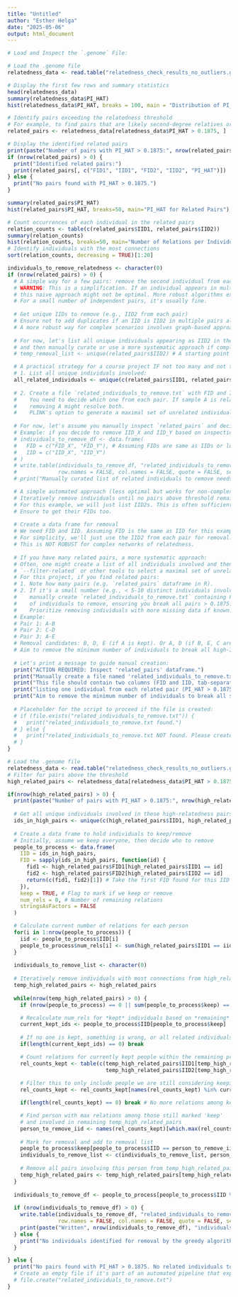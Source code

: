 ```yaml
---
title: "Untitled"
author: "Esther Helga"
date: "2025-05-06"
output: html_document
---
```


```r
# Load and Inspect the `.genome` File:

# Load the .genome file
relatedness_data <- read.table("relatedness_check_results_no_outliers.genome", header = TRUE, stringsAsFactors = FALSE)

# Display the first few rows and summary statistics
head(relatedness_data)
summary(relatedness_data$PI_HAT)
hist(relatedness_data$PI_HAT, breaks = 100, main = "Distribution of PI_HAT", xlab = "PI_HAT (Proportion IBD)")
```

```r
# Identify pairs exceeding the relatedness threshold
# For example, to find pairs that are likely second-degree relatives or closer
related_pairs <- relatedness_data[relatedness_data$PI_HAT > 0.1875, ]

# Display the identified related pairs
print(paste("Number of pairs with PI_HAT > 0.1875:", nrow(related_pairs)))
if (nrow(related_pairs) > 0) {
  print("Identified related pairs:")
  print(related_pairs[, c("FID1", "IID1", "FID2", "IID2", "PI_HAT")])
} else {
  print("No pairs found with PI_HAT > 0.1875.")
}
```

```r
summary(related_pairs$PI_HAT)
hist(related_pairs$PI_HAT, breaks=50, main="PI_HAT for Related Pairs")
```
```r
# Count occurrences of each individual in the related pairs
relation_counts <- table(c(related_pairs$IID1, related_pairs$IID2))
summary(relation_counts)
hist(relation_counts, breaks=50, main="Number of Relations per Individual (within the 229)")
# Identify individuals with the most connections
sort(relation_counts, decreasing = TRUE)[1:20]
```


```r
individuals_to_remove_relatedness <- character(0)
if (nrow(related_pairs) > 0) {
  # A simple way for a few pairs: remove the second individual from each pair.
  # WARNING: This is a simplification. If an individual appears in multiple pairs (e.g., IID1-IID2 and IID1-IID3),
  # this naive approach might not be optimal. More robust algorithms exist for complex pedigrees.
  # For a small number of independent pairs, it's usually fine.
  
  # Get unique IIDs to remove (e.g., IID2 from each pair)
  # Ensure not to add duplicates if an IID is IID2 in multiple pairs already handled by IID1.
  # A more robust way for complex scenarios involves graph-based approaches or iterative removal.
  
  # For now, let's list all unique individuals appearing as IID2 in the identified pairs
  # and then manually curate or use a more systematic approach if complex.
  # temp_removal_list <- unique(related_pairs$IID2) # A starting point

  # A practical strategy for a course project IF not too many and not too complex:
  # 1. List all unique individuals involved:
  all_related_individuals <- unique(c(related_pairs$IID1, related_pairs$IID2))
  
  # 2. Create a file `related_individuals_to_remove.txt` with FID and IID.
  #    You need to decide which one from each pair. If sample A is related to B and C,
  #    removing A might resolve both.
  #    PLINK's option to generate a maximal set of unrelated individuals is useful here, but harder to script simply.
  
  # For now, let's assume you manually inspect `related_pairs` and decide.
  # Example: if you decide to remove IID_X and IID_Y based on inspection:
  # individuals_to_remove_df <- data.frame(
  #   FID = c("FID_X", "FID_Y"), # Assuming FIDs are same as IIDs or look them up
  #   IID = c("IID_X", "IID_Y")
  # )
  # write.table(individuals_to_remove_df, "related_individuals_to_remove.txt",
  #             row.names = FALSE, col.names = FALSE, quote = FALSE, sep = "\t")
  # print("Manually curated list of related individuals to remove needs to be created as related_individuals_to_remove.txt")

  # A simple automated approach (less optimal but works for non-complex cases):
  # Iteratively remove individuals until no pairs above threshold remain.
  # For this example, we will just list IID2s. This is often sufficient if relationships aren't too tangled.
  # Ensure to get their FIDs too.
  
  # Create a data frame for removal
  # We need FID and IID. Assuming FID is the same as IID for this example, or you need to merge with .fam
  # For simplicity, we'll just use the IID2 from each pair for removal.
  # This is NOT ROBUST for complex networks of relatedness.
  
  # If you have many related pairs, a more systematic approach:
  # Often, one might create a list of all individuals involved and then use PLINK's
  # `--filter-related` or other tools to select a maximal set of unrelated individuals.
  # For this project, if you find related pairs:
  # 1. Note how many pairs (e.g. `related_pairs` dataframe in R).
  # 2. If it's a small number (e.g., < 5-10 distinct individuals involved),
  #    manually create `related_individuals_to_remove.txt` containing FID and IID
  #    of individuals to remove, ensuring you break all pairs > 0.1875.
  #    Prioritize removing individuals with more missing data if known.
  # Example:
  # Pair 1: A-B
  # Pair 2: C-D
  # Pair 3: A-E
  # Removal candidates: B, D, E (if A is kept). Or A, D (if B, E, C are kept).
  # Aim to remove the minimum number of individuals to break all high-IBD links.
  
  # Let's print a message to guide manual creation:
  print("ACTION REQUIRED: Inspect 'related_pairs' dataframe.")
  print("Manually create a file named 'related_individuals_to_remove.txt'.")
  print("This file should contain two columns (FID and IID, tab-separated, no header)")
  print("listing one individual from each related pair (PI_HAT > 0.1875) to be removed.")
  print("Aim to remove the minimum number of individuals to break all such relationships.")
  
  # Placeholder for the script to proceed if the file is created:
  # if (file.exists("related_individuals_to_remove.txt")) {
  #   print("related_individuals_to_remove.txt found.")
  # } else {
  #   print("related_individuals_to_remove.txt NOT found. Please create it to proceed with PLINK removal.")
  # }
}
```
```r
# Load the .genome file
relatedness_data <- read.table("relatedness_check_results_no_outliers.genome", header = TRUE, stringsAsFactors = FALSE)
# Filter for pairs above the threshold
high_related_pairs <- relatedness_data[relatedness_data$PI_HAT > 0.1875, ]

if(nrow(high_related_pairs) > 0) {
  print(paste("Number of pairs with PI_HAT > 0.1875:", nrow(high_related_pairs)))
  
  # Get all unique individuals involved in these high-relatedness pairs
  ids_in_high_pairs <- unique(c(high_related_pairs$IID1, high_related_pairs$IID2))
  
  # Create a data frame to hold individuals to keep/remove
  # Initially, assume we keep everyone, then decide who to remove
  people_to_process <- data.frame(
    IID = ids_in_high_pairs,
    FID = sapply(ids_in_high_pairs, function(id) {
      fid1 <- high_related_pairs$FID1[high_related_pairs$IID1 == id]
      fid2 <- high_related_pairs$FID2[high_related_pairs$IID2 == id]
      return(c(fid1, fid2)[1]) # Take the first FID found for this IID
    }),
    keep = TRUE, # Flag to mark if we keep or remove
    num_rels = 0, # Number of remaining relations
    stringsAsFactors = FALSE
  )

  # Calculate current number of relations for each person
  for(i in 1:nrow(people_to_process)) {
    iid <- people_to_process$IID[i]
    people_to_process$num_rels[i] <- sum(high_related_pairs$IID1 == iid | high_related_pairs$IID2 == iid)
  }
  
  individuals_to_remove_list <- character(0)
  
  # Iteratively remove individuals with most connections from high_related_pairs
  temp_high_related_pairs <- high_related_pairs
  
  while(nrow(temp_high_related_pairs) > 0) {
    if (nrow(people_to_process) == 0 || sum(people_to_process$keep) == 0) break # Safety break

    # Recalculate num_rels for *kept* individuals based on *remaining* pairs
    current_kept_ids <- people_to_process$IID[people_to_process$keep]
    
    # If no one is kept, something is wrong, or all related individuals are marked for removal already.
    if(length(current_kept_ids) == 0) break

    # Count relations for currently kept people within the remaining problematic pairs
    rel_counts_kept <- table(c(temp_high_related_pairs$IID1[temp_high_related_pairs$IID1 %in% current_kept_ids | temp_high_related_pairs$IID2 %in% current_kept_ids], 
                               temp_high_related_pairs$IID2[temp_high_related_pairs$IID1 %in% current_kept_ids | temp_high_related_pairs$IID2 %in% current_kept_ids]))
    
    # Filter this to only include people we are still considering keeping
    rel_counts_kept <- rel_counts_kept[names(rel_counts_kept) %in% current_kept_ids]

    if(length(rel_counts_kept) == 0) break # No more relations among kept people

    # Find person with max relations among those still marked 'keep'
    # and involved in remaining temp_high_related_pairs
    person_to_remove_iid <- names(rel_counts_kept)[which.max(rel_counts_kept)]
    
    # Mark for removal and add to removal list
    people_to_process$keep[people_to_process$IID == person_to_remove_iid] <- FALSE
    individuals_to_remove_list <- c(individuals_to_remove_list, person_to_remove_iid)
    
    # Remove all pairs involving this person from temp_high_related_pairs
    temp_high_related_pairs <- temp_high_related_pairs[temp_high_related_pairs$IID1 != person_to_remove_iid & temp_high_related_pairs$IID2 != person_to_remove_iid, ]
  }
  
  individuals_to_remove_df <- people_to_process[people_to_process$IID %in% individuals_to_remove_list, c("FID", "IID")]
  
  if (nrow(individuals_to_remove_df) > 0) {
    write.table(individuals_to_remove_df, "related_individuals_to_remove.txt",
                row.names = FALSE, col.names = FALSE, quote = FALSE, sep = "\t")
    print(paste("Written", nrow(individuals_to_remove_df), "individuals to related_individuals_to_remove.txt"))
  } else {
    print("No individuals identified for removal by the greedy algorithm (this might indicate an issue or no relatedness).")
  }

} else {
  print("No pairs found with PI_HAT > 0.1875. No related individuals to remove.")
  # Create an empty file if it's part of an automated pipeline that expects the file
  # file.create("related_individuals_to_remove.txt")
}
```

